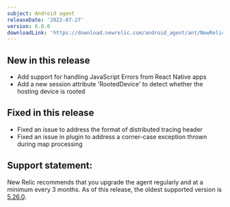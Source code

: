 ```yaml
---
subject: Android agent
releaseDate: '2022-07-27'
version: 6.8.0
downloadLink: 'https://download.newrelic.com/android_agent/ant/NewRelic_Android_Agent_6.8.0.zip'
---
```


## New in this release
* Add support for handling JavaScript Errors from React Native apps
* Add a new session attribute 'RootedDevice' to detect whether the hosting device is rooted


## Fixed in this release
* Fixed an issue to address the format of distributed tracing header
* Fixed an issue in plugin to address a corner-case exception thrown during map processing

## Support statement:

New Relic recommends that you upgrade the agent regularly and at a minimum every 3 months. As of this release, the oldest supported version is [5.26.0](https://docs.newrelic.com/docs/release-notes/mobile-release-notes/android-release-notes/android-5260).
